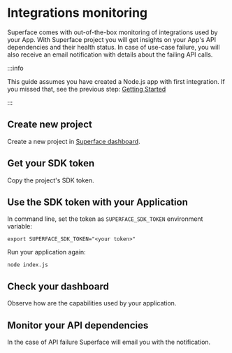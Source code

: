 # Integrations monitoring

Superface comes with out-of-the-box monitoring of integrations used by your App. With Superface project you will get insights on your App's API dependencies and their health status. In case of use-case failure, you will also receive an email notification with details about the failing API calls.

:::info

This guide assumes you have created a Node.js app with first integration. If you missed that, see the previous step: [Getting&nbsp;Started](./getting-started.mdx)

:::

## Create new project

Create a new project in [Superface dashboard](/dashboard).

<!-- TODO: screenshot -->

## Get your SDK token

Copy the project's SDK token.

## Use the SDK token with your Application

In command line, set the token as `SUPERFACE_SDK_TOKEN` environment variable:

```shell
export SUPERFACE_SDK_TOKEN="<your token>"
```

Run your application again:

```shell
node index.js
```

## Check your dashboard

Observe how are the capabilities used by your application.

<!-- TODO: screenshot -->

## Monitor your API dependencies

In the case of API failure Superface will email you with the notification.

<!-- TODO: screenshot -->

<!--

## Next steps

### Install other capabilities

Lorem ipsum.

### Configure additional providers

Lorem ipsum.

### Setup failover

Lorem ipsum.

### Add custom capabilties

Lorem ipsum. [How to Create a Capability](guides/how-to-create).

-->

